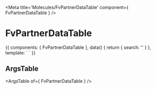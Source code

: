 
<Meta title='Molecules/FvPartnerDataTable' component={ FvPartnerDataTable } />

# FvPartnerDataTable

<Canvas>
<Story name='Common' height='150px'>{{  components: { FvPartnerDataTable },
  data() {
    return {
      search: ''
    }
  },
  template: `<FvPartnerDataTable
    :search="search"
  >
  </FvPartnerDataTable>`
}}</Story>
</Canvas>

## ArgsTable

<ArgsTable of={ FvPartnerDataTable } />
